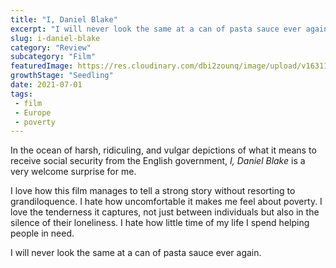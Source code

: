 ```yaml
---
title: "I, Daniel Blake" 
excerpt: "I will never look the same at a can of pasta sauce ever again"
slug: i-daniel-blake
category: "Review"
subcategory: "Film"
featuredImage: https://res.cloudinary.com/dbi2zounq/image/upload/v1631177268/titles/i-daniel-blake_dl3qsv.png
growthStage: "Seedling"
date: 2021-07-01
tags:
 - film
 - Europe
 - poverty 
--- 
```


In the ocean of harsh, ridiculing, and vulgar depictions of what it means to receive social security from the English government, _I, Daniel Blake_ is a very welcome surprise for me.

I love how this film manages to tell a strong story without resorting to grandiloquence. I hate how uncomfortable it makes me feel about poverty. I love the tenderness it captures, not just between individuals but also in the silence of their loneliness. I hate how little time of my life I spend helping people in need.

I will never look the same at a can of pasta sauce ever again.